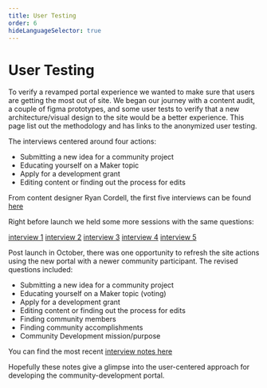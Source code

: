 ```yaml
---
title: User Testing
order: 6
hideLanguageSelector: true
---
```

# User Testing

To verify a revamped portal experience we wanted to make sure that users are getting the most out of site. We began our journey with a content audit, a couple of figma prototypes, and some user tests to verify that a new architecture/visual design to the site would be a better experience. This page list out the methodology and has links to the anonymized user testing.

The interviews centered around four actions:

- Submitting a new idea for a community project
- Educating yourself on a Maker topic
- Apply for a development grant
- Editing content or finding out the process for edits

From content designer Ryan Cordell, the first five interviews can be found [here](https://www.notion.so/Research-912b116740e246cc87b372e018d33d4e)

Right before launch we held some more sessions with the same questions:

[interview 1](https://hackmd.io/@rawhaus/ryz_A_9Ew )
[interview 2](https://hackmd.io/JUT5f96fSNS0uBiScHnE8A)
[interview 3](https://hackmd.io/TWFiPWvCTpiNh8Pu3MpFsg)
[interview 4](https://hackmd.io/PLnjtDFjSDKgxTyakqahFA)
[interview 5](https://hackmd.io/kA8Dtf_tTKKlNKB_Mp_S_w")

Post launch in October, there was one opportunity to refresh the site actions using the new portal with a newer community participant. The revised questions included:

- Submitting a new idea for a community project
- Educating yourself on a Maker topic (voting)
- Apply for a development grant
- Editing content or finding out the process for edits
- Finding community members
- Finding community accomplishments
- Community Development mission/purpose

You can find the most recent [interview notes here](https://docs.google.com/document/d/1oQ_bJLw5HIejKl_hNxi-IbBPAirrwA2q3nVhJqElfp0)

Hopefully these notes give a glimpse into the user-centered approach for developing the community-development portal.